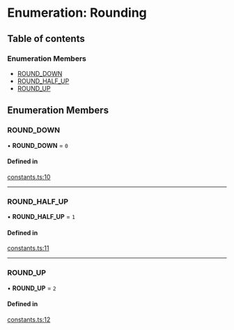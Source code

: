# Enumeration: Rounding

## Table of contents

### Enumeration Members

- [ROUND\_DOWN](#round_down)
- [ROUND\_HALF\_UP](#round_half_up)
- [ROUND\_UP](#round_up)

## Enumeration Members

### ROUND\_DOWN

• **ROUND\_DOWN** = ``0``

#### Defined in

[constants.ts:10](https://github.com/razorlabsorg/razor-dex-sdk/blob/master/packages/core-sdk/src/constants.ts#L10)

___

### ROUND\_HALF\_UP

• **ROUND\_HALF\_UP** = ``1``

#### Defined in

[constants.ts:11](https://github.com/razorlabsorg/razor-dex-sdk/blob/master/packages/core-sdk/src/constants.ts#L11)

___

### ROUND\_UP

• **ROUND\_UP** = ``2``

#### Defined in

[constants.ts:12](https://github.com/razorlabsorg/razor-dex-sdk/blob/master/packages/core-sdk/src/constants.ts#L12)
